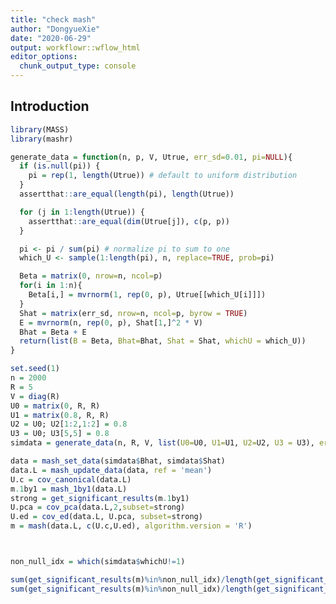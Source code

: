 ```yaml
---
title: "check mash"
author: "DongyueXie"
date: "2020-06-29"
output: workflowr::wflow_html
editor_options:
  chunk_output_type: console
---
```


## Introduction

```r
library(MASS)
library(mashr)

generate_data = function(n, p, V, Utrue, err_sd=0.01, pi=NULL){
  if (is.null(pi)) {
    pi = rep(1, length(Utrue)) # default to uniform distribution
  }
  assertthat::are_equal(length(pi), length(Utrue))

  for (j in 1:length(Utrue)) {
    assertthat::are_equal(dim(Utrue[j]), c(p, p))
  }

  pi <- pi / sum(pi) # normalize pi to sum to one
  which_U <- sample(1:length(pi), n, replace=TRUE, prob=pi)

  Beta = matrix(0, nrow=n, ncol=p)
  for(i in 1:n){
    Beta[i,] = mvrnorm(1, rep(0, p), Utrue[[which_U[i]]])
  }
  Shat = matrix(err_sd, nrow=n, ncol=p, byrow = TRUE)
  E = mvrnorm(n, rep(0, p), Shat[1,]^2 * V)
  Bhat = Beta + E
  return(list(B = Beta, Bhat=Bhat, Shat = Shat, whichU = which_U))
}

set.seed(1)
n = 2000
R = 5
V = diag(R)
U0 = matrix(0, R, R)
U1 = matrix(0.8, R, R)
U2 = U0; U2[1:2,1:2] = 0.8
U3 = U0; U3[5,5] = 0.8
simdata = generate_data(n, R, V, list(U0=U0, U1=U1, U2=U2, U3 = U3), err_sd = 1,pi=c(0.9,0.03,0.03,0.04))

data = mash_set_data(simdata$Bhat, simdata$Shat)
data.L = mash_update_data(data, ref = 'mean')
U.c = cov_canonical(data.L)
m.1by1 = mash_1by1(data.L)
strong = get_significant_results(m.1by1)
U.pca = cov_pca(data.L,2,subset=strong)
U.ed = cov_ed(data.L, U.pca, subset=strong)
m = mash(data.L, c(U.c,U.ed), algorithm.version = 'R')



non_null_idx = which(simdata$whichU!=1)

sum(get_significant_results(m)%in%non_null_idx)/length(get_significant_results(m))
sum(get_significant_results(m)%in%non_null_idx)/length(get_significant_results(m))
```

